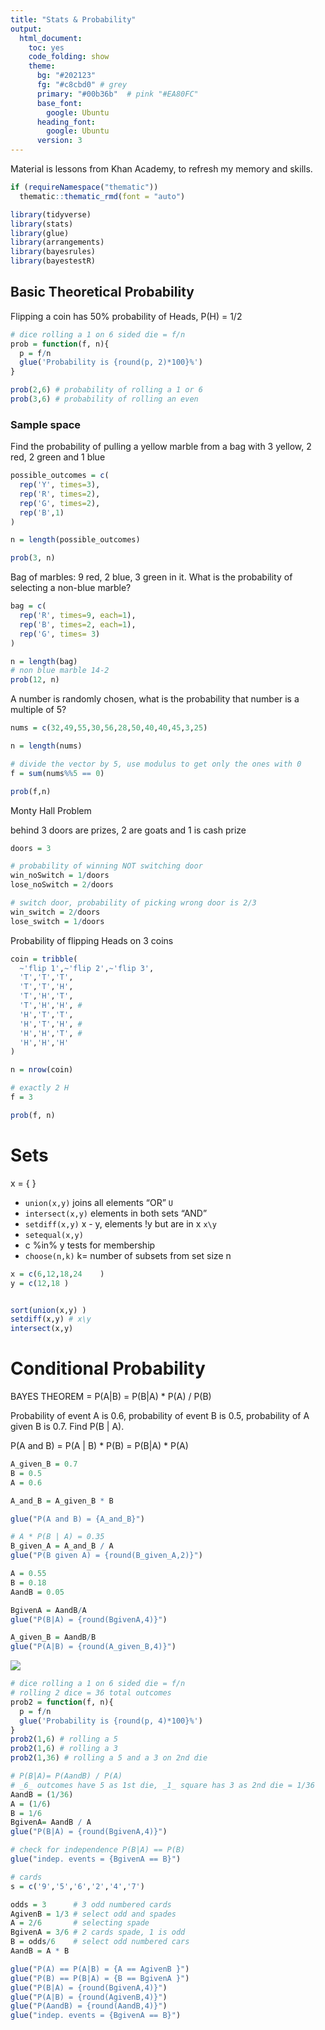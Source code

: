 ```yaml
---
title: "Stats & Probability"
output: 
  html_document:
    toc: yes
    code_folding: show
    theme:
      bg: "#202123"
      fg: "#c8cbd0" # grey
      primary: "#00b36b"  # pink "#EA80FC" 
      base_font:
        google: Ubuntu
      heading_font:
        google: Ubuntu
      version: 3
---
```


Material is lessons from Khan Academy, to refresh my memory and skills.

```r
if (requireNamespace("thematic")) 
  thematic::thematic_rmd(font = "auto")
```

```r
library(tidyverse)
library(stats)
library(glue)
library(arrangements)
library(bayesrules)
library(bayestestR)
```


## Basic Theoretical Probability

Flipping a coin has 50% probability of Heads, P(H) = 1/2

```r
# dice rolling a 1 on 6 sided die = f/n 
prob = function(f, n){
  p = f/n
  glue('Probability is {round(p, 2)*100}%')
}

prob(2,6) # probability of rolling a 1 or 6
prob(3,6) # probability of rolling an even

```

### Sample space

Find the probability of pulling a yellow marble from a bag with 3 yellow,
2 red, 2 green and 1 blue
```r
possible_outcomes = c(
  rep('Y', times=3),
  rep('R', times=2),
  rep('G', times=2),
  rep('B',1)
)

n = length(possible_outcomes)

prob(3, n)
```

Bag of marbles: 9 red, 2 blue, 3 green in it. What is the probability of selecting
a non-blue marble?

```r
bag = c( 
  rep('R', times=9, each=1),
  rep('B', times=2, each=1),
  rep('G', times= 3)
)

n = length(bag)
# non blue marble 14-2
prob(12, n)

```

A number is randomly chosen, what is the probability 
that number is a multiple of 5?

```r
nums = c(32,49,55,30,56,28,50,40,40,45,3,25)

n = length(nums)

# divide the vector by 5, use modulus to get only the ones with 0
f = sum(nums%%5 == 0)

prob(f,n)
```

Monty Hall Problem

behind 3 doors are prizes, 2 are goats and 1 is cash prize

```r
doors = 3

# probability of winning NOT switching door
win_noSwitch = 1/doors
lose_noSwitch = 2/doors

# switch door, probability of picking wrong door is 2/3
win_switch = 2/doors
lose_switch = 1/doors

```


Probability of flipping Heads on 3 coins
```r
coin = tribble(
  ~'flip 1',~'flip 2',~'flip 3',
  'T','T','T',
  'T','T','H',
  'T','H','T',
  'T','H','H', #
  'H','T','T',
  'H','T','H', #
  'H','H','T', #
  'H','H','H'
)

n = nrow(coin)

# exactly 2 H
f = 3

prob(f, n)

```




# Sets

x = { }

- `union(x,y)` joins all elements  "OR" `U`
- `intersect(x,y)` elements in both sets  "AND"  
- `setdiff(x,y)` x - y, elements !y but are in x `x\y`
- `setequal(x,y)`
- c %in% y  tests for membership
- `choose(n,k)` k= number of subsets from set size n

```r
x = c(6,12,18,24    )
y = c(12,18 )


sort(union(x,y) )
setdiff(x,y) # x\y
intersect(x,y)
```






# Conditional Probability

BAYES THEOREM = P(A|B) = P(B|A) * P(A) / P(B)

Probability of event A is 0.6, probability of event B is 0.5, probability
of A given B is 0.7. Find P(B | A).

P(A and B) = P(A | B) * P(B) = P(B|A) * P(A)

```r
A_given_B = 0.7
B = 0.5
A = 0.6

A_and_B = A_given_B * B

glue("P(A and B) = {A_and_B}")

# A * P(B | A) = 0.35
B_given_A = A_and_B / A
glue("P(B given A) = {round(B_given_A,2)}")
```
```r
A = 0.55
B = 0.18
AandB = 0.05

BgivenA = AandB/A 
glue("P(B|A) = {round(BgivenA,4)}")

A_given_B = AandB/B
glue("P(A|B) = {round(A_given_B,4)}")
```


![](dice-probabilities.png)

```r
# dice rolling a 1 on 6 sided die = f/n 
# rolling 2 dice = 36 total outcomes
prob2 = function(f, n){
  p = f/n
  glue('Probability is {round(p, 4)*100}%')
}
prob2(1,6) # rolling a 5
prob2(1,6) # rolling a 3
prob2(1,36) # rolling a 5 and a 3 on 2nd die

# P(B|A)= P(AandB) / P(A)  
# _6_ outcomes have 5 as 1st die, _1_ square has 3 as 2nd die = 1/36
AandB = (1/36) 
A = (1/6)
B = 1/6
BgivenA= AandB / A
glue("P(B|A) = {round(BgivenA,4)}")

# check for independence P(B|A) == P(B) 
glue("indep. events = {BgivenA == B}")
```

```r
# cards
s = c('9','5','6','2','4','7')

odds = 3      # 3 odd numbered cards
AgivenB = 1/3 # select odd and spades
A = 2/6       # selecting spade
BgivenA = 3/6 # 2 cards spade, 1 is odd
B = odds/6    # select odd numbered cars
AandB = A * B

glue("P(A) == P(A|B) = {A == AgivenB }")
glue("P(B) == P(B|A) = {B == BgivenA }")
glue("P(B|A) = {round(BgivenA,4)}")
glue("P(A|B) = {round(AgivenB,4)}")
glue("P(AandB) = {round(AandB,4)}")
glue("indep. events = {BgivenA == B}")
```


















